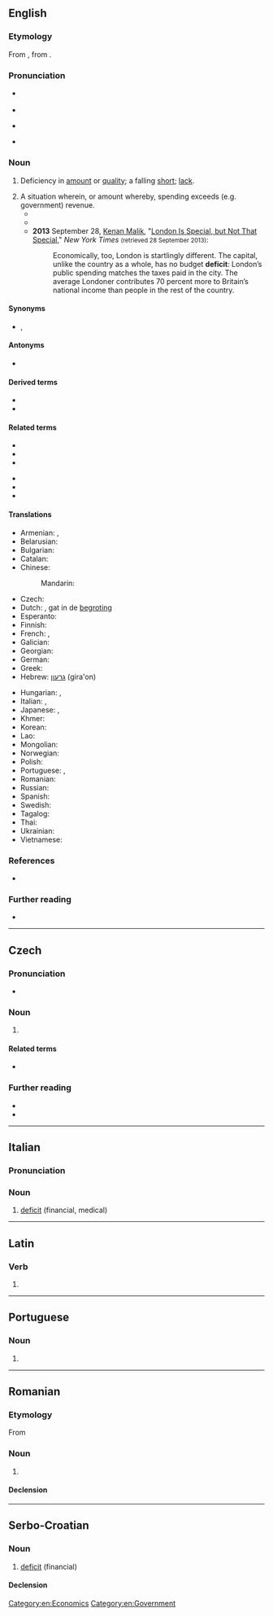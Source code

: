 {{also|déficit|dèficit}}
==English==

===Etymology===
{{root|en|ine-pro|*dʰeh₁-}}
From {{der|en|fr|déficit}}, from {{der|en|la|dēficit}}.

===Pronunciation===
* {{a|RP}} {{IPA|en|/ˈdɛfɪsɪt/}}
* {{audio|en|LL-Q1860 (eng)-Vealhurl-deficit.wav|Audio (RP)}}
* {{a|GA}} {{IPA|en|/ˈdɛfəsɪt/}}
* {{hyphenation|en|de|fi|cit}}

===Noun===
{{en-noun}}

# Deficiency in [[amount]] or [[quality]]; a falling [[short]]; [[lack]].
#: {{ux|en|The crop output this year has been comparatively small, owing to the '''deficit''' in rainfall.}}
# A situation wherein, or amount whereby, spending exceeds (e.g. government) revenue.
#* {{quote-journal|en|year=1962|month=October|title=Talking of Trains: Passed to you, Mr. Macmillan|journal=Modern Railways|page=220|text=Dr. Beeching's obvious intent is that if Scottish&mdash;and similarly unprofitable English and Welsh&mdash;railways are to be maintained, it must be done by an unconcealed subsidy; he is determined that the railways shall no longer be preoccupied with&mdash;and derided for&mdash;immense '''deficits''' which include the burden of social services the State must openly underwrite, if it wants them.}}
#* {{quote-journal|en|work=Contra Costa Times|title=It's Time for a Reality Check on the Deficit|city=Contra Costa, CA|date=August 4, 1996|passage=But Wall Street, which has a case of '''deficit'''-attention disorder, is no longer focused on a balanced budget. "The bond market only worries about one thing at [a time.]}}
#* '''2013''' September 28, [[w:Kenan Malik|Kenan Malik]], "[http://www.nytimes.com/2013/09/29/opinion/sunday/london-is-special-but-not-that-special.html?ref=opinion London Is Special, but Not That Special]," ''New York Times'' <small>(retrieved 28 September 2013)</small>:
#*: Economically, too, London is startlingly different. The capital, unlike the country as a whole, has no budget '''deficit''': London’s public spending matches the taxes paid in the city. The average Londoner contributes 70 percent more to Britain’s national income than people in the rest of the country.

====Synonyms====
* {{l|en|fiscal deficit}}, {{l|en|shortfall}}

====Antonyms====
* {{l|en|surplus}}

====Derived terms====
* {{l|en|fiscal deficit}}
* {{l|en|trade deficit}}

====Related terms====
{{rel-top}}
* {{l|en|defect}}
* {{l|en|defection}}
* {{l|en|defective}}
{{rel-mid}}
* {{l|en|defector}}
* {{l|en|deficiency}}
* {{l|en|deficient}}
{{rel-bottom}}

====Translations====
{{trans-see|deficiency}}

{{trans-top|situation wherein spending exceeds government revenue}}
* Armenian: {{t+|hy|դեֆիցիտ|sc=Armn}}, {{t+|hy|պակասուրդ|sc=Armn}}
* Belarusian: {{t|be|дэфіцы́т|m}}
* Bulgarian: {{t+|bg|дефици́т|m}}
* Catalan: {{t+|ca|dèficit|m}}
* Chinese:
*: Mandarin: {{t+|cmn|赤字|tr=chìzì|sc=Hani}}
* Czech: {{t+|cs|deficit|m}}
* Dutch: {{t+|nl|tekort}}, gat {{g|n}} in de [[begroting]] {{g|f}}
* Esperanto: {{t-needed|eo}}
* Finnish: {{t+|fi|vaje}}
* French: {{t|fr|déficit budgétaire}}, {{t+|fr|déficit}} {{q|note: ''déficit'' in French also has a broader meaning}}
* Galician: {{t|gl|déficit|m}}
* Georgian: {{t|ka|დეფიციტი}}
* German: {{t+|de|Defizit|n}}
* Greek: {{t+|el|έλλειμμα|n}}
* Hebrew: [[גרעון]] (gira'on) {{g|m}}
{{trans-mid}}
* Hungarian: {{t+|hu|hiány}}, {{t+|hu|deficit}}
* Italian: {{t+|it|deficit|m}}, {{t|it|disavanzo|m}}
* Japanese: {{t+|ja|赤字|tr=あかじ, akaji}}, {{t+|ja|欠損|tr=けっそん, kesson}}
* Khmer: {{t-needed|km}}
* Korean: {{t+|ko|적자}}
* Lao: {{t|lo|ຂາດດຸນ}}
* Mongolian: {{t-needed|mn}}
* Norwegian: {{t|no|underskudd}}
* Polish: {{t+|pl|deficyt|m}}
* Portuguese: {{t+|pt|déficit}} {{q|chiefly|Brazil}}, {{t+|pt|défice|m}} {{q|Portugal}}
* Romanian: {{t+|ro|deficit|n}}
* Russian: {{t+|ru|дефици́т|m}}
* Spanish: {{t+|es|déficit}}
* Swedish: {{t+|sv|underskott}}
* Tagalog: {{t|tl|depisit}}
* Thai: {{t-needed|th}}
* Ukrainian: {{t|uk|дефіци́т|m}}
* Vietnamese: {{t|vi|sự thâm hụt}}
{{trans-bottom}}

===References===
* {{R:Webster 1913}}

===Further reading===
* {{projectlink|wikipedia}}

[[Category:en:Economics]]
[[Category:en:Government]]

----

==Czech==

===Pronunciation===
* {{cs-IPA}}

===Noun===
{{cs-noun|g=m-in}}

# {{l|en|deficit}}

====Related terms====
* {{l|cs|defekt|g=m}}

===Further reading===
* {{R:PSJC}}
* {{R:SSJC}}

----

==Italian==

===Pronunciation===
{{it-pr|dèficit}}

===Noun===
{{it-noun|m|#}}

# [[#English|deficit]] (financial, medical)

----

==Latin==

===Verb===
{{la-verb-form|dēficit}}

# {{inflection of|la|dēficiō||3|s|pres|actv|indc}}

----

==Portuguese==

===Noun===
{{pt-noun|m|pl=deficits}}

# {{alternative form of|pt|déficit}}

----

==Romanian==

===Etymology===
From {{bor|ro|fr|déficit}}

===Noun===
{{ro-noun|n|deficite}}

# {{l|en|deficit}}

====Declension====
{{ro-noun-n}}

----

==Serbo-Croatian==

===Noun===
{{sh-noun|g=m|head=dȅficit}}

# [[#English|deficit]] (financial)

====Declension====
{{sh-decl-noun
|deficit|deficiti
|deficita|deficita
|deficitu|deficitima
|deficit|deficite
|deficite|deficiti
|deficitu|deficitima
|deficitom|deficitima
}}